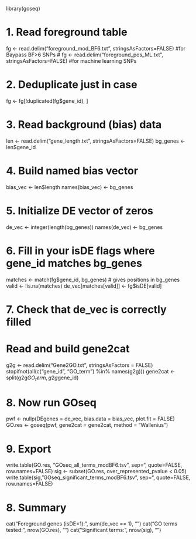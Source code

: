 library(goseq)

# 1. Read foreground table
fg <- read.delim("foreground_mod_BF6.txt", stringsAsFactors=FALSE) #for Baypass BF>6 SNPs
# fg <- read.delim("foreground_pos_ML.txt", stringsAsFactors=FALSE) #for machine learning SNPs

# 2. Deduplicate just in case
fg <- fg[!duplicated(fg$gene_id), ]

# 3. Read background (bias) data
len <- read.delim("gene_length.txt", stringsAsFactors=FALSE)
bg_genes <- len$gene_id

# 4. Build named bias vector
bias_vec <- len$length
names(bias_vec) <- bg_genes

# 5. Initialize DE vector of zeros
de_vec <- integer(length(bg_genes))
names(de_vec) <- bg_genes

# 6. Fill in your isDE flags where gene_id matches bg_genes
matches <- match(fg$gene_id, bg_genes)      # gives positions in bg_genes
valid  <- !is.na(matches)
de_vec[matches[valid]] <- fg$isDE[valid]

# 7. Check that de_vec is correctly filled
# Read and build gene2cat
g2g <- read.delim("Gene2GO.txt", stringsAsFactors = FALSE)
stopifnot(all(c("gene_id", "GO_term") %in% names(g2g)))
gene2cat <- split(g2g$GO_term, g2g$gene_id)


# 8. Now run GOseq
pwf <- nullp(DEgenes   = de_vec,
             bias.data = bias_vec,
             plot.fit  = FALSE)
GO.res <- goseq(pwf,
                gene2cat = gene2cat,
                method   = "Wallenius")

# 9. Export
write.table(GO.res, "GOseq_all_terms_modBF6.tsv", sep="\t", quote=FALSE, row.names=FALSE)
sig <- subset(GO.res, over_represented_pvalue < 0.05)
write.table(sig,   "GOseq_significant_terms_modBF6.tsv", sep="\t", quote=FALSE, row.names=FALSE)

# 8. Summary
cat("Foreground genes (isDE=1):", sum(de_vec == 1),      "\n")
cat("GO terms tested:",        nrow(GO.res),             "\n")
cat("Significant terms:",      nrow(sig),                "\n")
